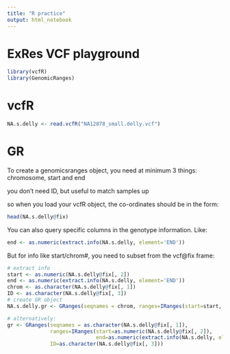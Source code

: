 ```yaml
---
title: "R practice"
output: html_notebook
---
```

# ExRes VCF playground
```r
library(vcfR)
library(GenomicRanges)
```


# vcfR
```r
NA.s.delly <- read.vcfR("NA12878_small.delly.vcf")
```

# GR

To create a genomicsranges object, you need at minimum 3 things: chromosome, start and end

you don't need ID, but useful to match samples up

so when you load your vcfR object, the co-ordinates should be in the form:
```r
head(NA.s.delly@fix)
```


You can also query specific columns in the genotype information. Like: 

```r
end <- as.numeric(extract.info(NA.s.delly, element='END'))
```


But for info like start/chrom#, you need to subset from the vcf@fix frame:

```r
# extract info
start <- as.numeric(NA.s.delly@fix[, 2])
end <- as.numeric(extract.info(NA.s.delly, element='END'))
chrom <- as.character(NA.s.delly@fix[, 1])
ID <- as.character(NA.s.delly@fix[, 3])
# create GR object
NA.s.delly.gr <- GRanges(seqnames = chrom, ranges=IRanges(start=start, end=end), ID=ID)
```

```r
# alternatively:
gr <- GRanges(seqnames = as.character(NA.s.delly@fix[, 1]),
              ranges=IRanges(start=as.numeric(NA.s.delly@fix[, 2]), 
                             end=as.numeric(extract.info(NA.s.delly, element='END'))), 
              ID=as.character(NA.s.delly@fix[, 3]))
```







